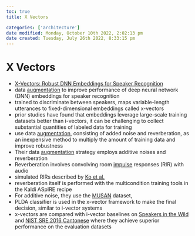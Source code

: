 ```yaml
---
toc: true
title: X Vectors

categories: ['architecture']
date modified: Monday, October 10th 2022, 2:02:13 pm
date created: Tuesday, July 26th 2022, 8:33:15 pm
---
```


# X Vectors
- [X-Vectors: Robust DNN Embeddings for Speaker Recognition](https://www.danielpovey.com/files/2018_icassp_xvectors.pdf)
- data [augmentation](Augmentation.qmd) to improve performance of deep neural network (DNN) embeddings for speaker recognition
- trained to discriminate between speakers, maps variable-length utterances to fixed-dimensional embeddings called x-vectors
- prior studies have found that embeddings leverage large-scale training datasets better than i-vectors, it can be challenging to collect substantial quantities of labeled data for training
- use data [augmentation](Augmentation.qmd), consisting of added noise and reverberation, as an inexpensive method to multiply the amount of training data and improve robustness
- Their data [augmentation](Augmentation.qmd) strategy employs additive noises and reverberation
- Reverberation involves convolving room [impulse](Impulse.qmd) responses (RIR) with audio
- simulated RIRs described by [Ko et al.](https://danielpovey.com/files/2017_icassp_reverberation.pdf)
- reverberation itself is performed with the multicondition training tools in the Kaldi ASpIRE recipe
- For additive noise, they use the [MUSAN](MUSAN.qmd) dataset,
- PLDA classifier is used in the x-vector framework to make the final decision, similar to i-vector systems
- x-vectors are compared with i-vector baselines on [Speakers in the Wild](Speakers%20in%20the%20Wild.qmd) and [NIST SRE 2016 Cantonese](NIST%20SRE%202016%20Cantonese.qmd) where they achieve superior performance on the evaluation datasets



